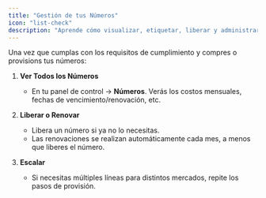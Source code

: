 ```yaml
---
title: "Gestión de tus Números"
icon: "list-check"
description: "Aprende cómo visualizar, etiquetar, liberar y administrar tus números telefónicos provisionados"
---
```


Una vez que cumplas con los requisitos de cumplimiento y compres o provisions tus números:

1. **Ver Todos los Números**

   - En tu panel de control → **Números**. Verás los costos mensuales, fechas de vencimiento/renovación, etc.

2. **Liberar o Renovar**

   - Libera un número si ya no lo necesitas.
   - Las renovaciones se realizan automáticamente cada mes, a menos que liberes el número.

3. **Escalar**

   - Si necesitas múltiples líneas para distintos mercados, repite los pasos de provisión.
